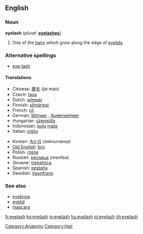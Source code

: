==English==

===Noun===
{{wikipedia}}
'''eyelash'''  (''plural:'' '''[[eyelashes]]''')
# One of the [[hair]]s which grow along the edge of [[eyelid]]s.

===Alternative spellings===
* [[eye-lash]]

====Translations====
{{top}}
*Chinese: [[睫毛]] (jié máo)
*Czech: [[řasa]] {{f}}
*Dutch: [[wimper]] {{m}}
*Finnish: [[silmäripsi]]
*French: [[cil]] {{m}}
*German: [[Wimper]] {{f}}, [[Augenwimper]] {{f}}
*Hungarian: [[szempilla]]
*Indonesian: [[bulu]] [[mata]]
*Italian: [[ciglio]] {{m}}
{{mid}}
*Korean: [[속눈섭]] (soknunseop)
*[[Old English]]: [[bru|brū]]
*Polish: [[rzęsa]] {{f}}
*Russian: [[ресница]] (resnítsa) {{f}}
*Slovene: [[trepalnica]] {{f}}
*Spanish: [[pestaña]] {{f}}
*Swedish: [[ögonfrans]] {{c}}
<!-- *Telugu: [[కనుబొమ]] (kanuboma) This is not correct-->
{{bottom}}

===See also===
*[[eyebrow]]
*[[eyelid]]
*[[mascara]]

[[Category:Anatomy]]
[[Category:Hair]]
[[fr:eyelash]]
[[ko:eyelash]]
[[io:eyelash]]
[[hu:eyelash]]
[[pl:eyelash]]
[[zh:eyelash]]